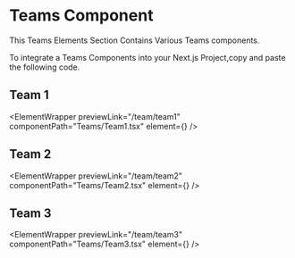 
# Teams Component

This Teams Elements Section Contains Various Teams components.

To integrate a Teams Components into your Next.js Project,copy and paste the following code.

## Team 1

<ElementWrapper
  previewLink="/team/team1"
  componentPath="Teams/Team1.tsx"
  element={<Team1 />}
/>

## Team 2

<ElementWrapper
  previewLink="/team/team2"
  componentPath="Teams/Team2.tsx"
  element={<Team2 />}
/>

## Team 3

<ElementWrapper
  previewLink="/team/team3"
  componentPath="Teams/Team3.tsx"
  element={<Team3 />}
/>
